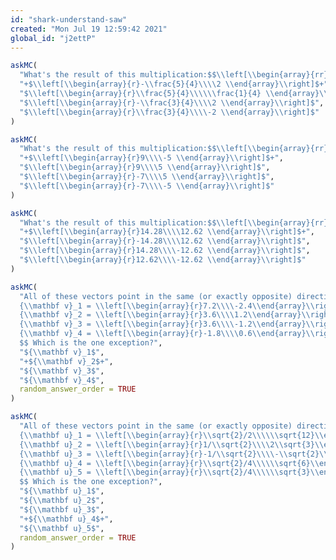 ```yaml
---
id: "shark-understand-saw"
created: "Mon Jul 19 12:59:42 2021"
global_id: "j2ettP"
---
```


```r
askMC(
  "What's the result of this multiplication:$$\\left[\\begin{array}{rr}-1 & \\frac{3}{4}\\\\1 & 0\\end{array}\\right] \\cdot \\left[\\begin{array}{r}2\\\\1 \\end{array}\\right] ?$$", 
  "+$\\left[\\begin{array}{r}-\\frac{5}{4}\\\\2 \\end{array}\\right]$+",
  "$\\left[\\begin{array}{r}\\frac{5}{4}\\\\\\frac{1}{4} \\end{array}\\right]$",
  "$\\left[\\begin{array}{r}-\\frac{3}{4}\\\\2 \\end{array}\\right]$",
  "$\\left[\\begin{array}{r}\\frac{3}{4}\\\\-2 \\end{array}\\right]$"
)
```

```r
askMC(
  "What's the result of this multiplication:$$\\left[\\begin{array}{rr}3 & 4\\\\1 & 0\\end{array}\\right] \\cdot \\left[\\begin{array}{r}-5\\\\6 \\end{array}\\right] ?$$", 
  "+$\\left[\\begin{array}{r}9\\\\-5 \\end{array}\\right]$+",
  "$\\left[\\begin{array}{r}9\\\\5 \\end{array}\\right]$",
  "$\\left[\\begin{array}{r}-7\\\\5 \\end{array}\\right]$",
  "$\\left[\\begin{array}{r}-7\\\\-5 \\end{array}\\right]$"
)
```

```r
askMC(
  "What's the result of this multiplication:$$\\left[\\begin{array}{rr}0 & -2\\\\1 & 0\\end{array}\\right] \\cdot \\left[\\begin{array}{r}12.62\\\\-7.14 \\end{array}\\right] ?$$", 
  "+$\\left[\\begin{array}{r}14.28\\\\12.62 \\end{array}\\right]$+",
  "$\\left[\\begin{array}{r}-14.28\\\\12.62 \\end{array}\\right]$",
  "$\\left[\\begin{array}{r}14.28\\\\-12.62 \\end{array}\\right]$",
  "$\\left[\\begin{array}{r}12.62\\\\-12.62 \\end{array}\\right]$"
)
```


```r
askMC(
  "All of these vectors point in the same (or exactly opposite) direction, except one:$$
  {\\mathbf v}_1 = \\left[\\begin{array}{r}7.2\\\\-2.4\\end{array}\\right], \\ \\ 
  {\\mathbf v}_2 = \\left[\\begin{array}{r}3.6\\\\1.2\\end{array}\\right],\\ \\ 
  {\\mathbf v}_3 = \\left[\\begin{array}{r}3.6\\\\-1.2\\end{array}\\right],\\ \\ 
  {\\mathbf v}_4 = \\left[\\begin{array}{r}-1.8\\\\0.6\\end{array}\\right]
  $$ Which is the one exception?", 
  "${\\mathbf v}_1$",
  "+${\\mathbf v}_2$+",
  "${\\mathbf v}_3$",
  "${\\mathbf v}_4$",
  random_answer_order = TRUE
)
```

```r
askMC(
  "All of these vectors point in the same (or exactly opposite) direction, except one:$$
  {\\mathbf u}_1 = \\left[\\begin{array}{r}\\sqrt{2}/2\\\\\\sqrt{12}\\end{array}\\right], \\ \\ 
  {\\mathbf u}_2 = \\left[\\begin{array}{r}1/\\sqrt{2}\\\\2\\sqrt{3}\\end{array}\\right],\\ \\ 
  {\\mathbf u}_3 = \\left[\\begin{array}{r}-1/\\sqrt{2}\\\\-\\sqrt{2}\\sqrt{6}\\end{array}\\right],\\ \\ 
  {\\mathbf u}_4 = \\left[\\begin{array}{r}\\sqrt{2}/4\\\\\\sqrt{6}\\end{array}\\right],\\ \\ 
  {\\mathbf u}_5 = \\left[\\begin{array}{r}\\sqrt{2}/4\\\\\\sqrt{3}\\end{array}\\right]
  $$ Which is the one exception?", 
  "${\\mathbf u}_1$",
  "${\\mathbf u}_2$",
  "${\\mathbf u}_3$",
  "+${\\mathbf u}_4$+",
  "${\\mathbf u}_5$",
  random_answer_order = TRUE
)
```


